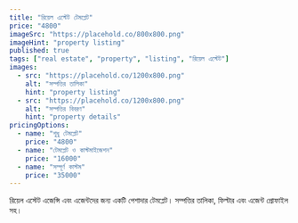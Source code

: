```yaml
---
title: "রিয়েল এস্টেট টেমপ্লেট"
price: "4800"
imageSrc: "https://placehold.co/800x800.png"
imageHint: "property listing"
published: true
tags: ["real estate", "property", "listing", "রিয়েল এস্টেট"]
images:
  - src: "https://placehold.co/1200x800.png"
    alt: "সম্পত্তির তালিকা"
    hint: "property listing"
  - src: "https://placehold.co/1200x800.png"
    alt: "সম্পত্তির বিবরণ"
    hint: "property details"
pricingOptions:
  - name: "শুধু টেমপ্লেট"
    price: "4800"
  - name: "টেমপ্লেট ও কাস্টমাইজেশন"
    price: "16000"
  - name: "সম্পূর্ণ কাস্টম"
    price: "35000"
---
```

রিয়েল এস্টেট এজেন্সি এবং এজেন্টদের জন্য একটি পেশাদার টেমপ্লেট। সম্পত্তির তালিকা, ফিল্টার এবং এজেন্ট প্রোফাইল সহ।
